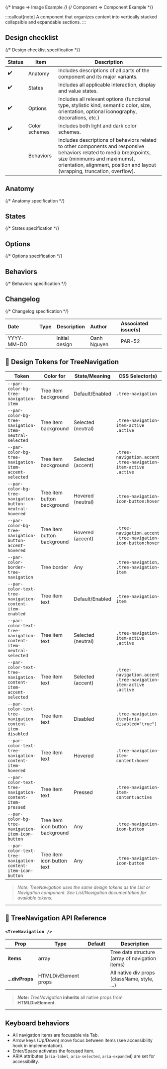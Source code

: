 
{/* Image => Image Example */}
{/* Component => Component Example */}

:::callout[note]
A component that organizes content into vertically stacked collapsible and expandable sections.
:::

## Design checklist <span id="design-checklist"></span>

{/* Design checklist specification */}

| Status | Item          | Description                                                                                                                                                                                                                       |
| ------ | ------------- | --------------------------------------------------------------------------------------------------------------------------------------------------------------------------------------------------------------------------------- |
| ✔️     | Anatomy       | Includes descriptions of all parts of the component and its major variants.                                                                                                                                                       |
| ✔️     | States        | Includes all applicable interaction, display and value states.                                                                                                                                                                    |
| ✔️     | Options       | Includes all relevant options (functional type, stylistic kind, semantic color, size, orientation, optional iconography, decorations, etc.)                                                                                       |
| ✔️     | Color schemes | Includes both light and dark color schemes.                                                                                                                                                                                       |
|        | Behaviors     | Includes descriptions of behaviors related to other components and responsive behaviors related to media breakpoints, size (minimums and maximums), orientation, alignment, position and layout (wrapping, truncation, overflow). |

## Anatomy <span id="anatomy"></span>

{/* Anatomy specification */}

## States <span id="states"></span>

{/* States specification */}

## Options <span id="options"></span>

{/* Options specification */}

## Behaviors <span id="behaviors"></span>

{/* Behaviors specification */}

## Changelog <span id="changelog"></span>

{/* Changelog specification */}

| Date       | Type                                                     | Description    | Author      | Associated issue(s) |
| :--------- | :------------------------------------------------------- | -------------- | :---------- | :------------------ |
| YYYY-MM-DD | <Badge size='sm' kind='glass' color='cyan' label="new"/> | Initial design | Oanh Nguyen | PAR-52              |

## 🎨 Design Tokens for TreeNavigation

| **Token**                                                        | **Color for**                    | **State/Meaning**  | **CSS Selector(s)**                                            |
| ---------------------------------------------------------------- | -------------------------------- | ------------------ | -------------------------------------------------------------- |
| `--par-color-bg-tree-navigation-item`                            | Tree item background             | Default/Enabled    | `.tree-navigation`                                             |
| `--par-color-bg-tree-navigation-item-neutral-selected`           | Tree item background             | Selected (neutral) | `.tree-navigation-item-active .active`                         |
| `--par-color-bg-tree-navigation-item-accent-selected`            | Tree item background             | Selected (accent)  | `.tree-navigation.accent .tree-navigation-item-active .active` |
| `--par-color-bg-tree-navigation-button-neutral-hovered`          | Tree item button background      | Hovered (neutral)  | `.tree-navigation-icon-button:hover`                           |
| `--par-color-bg-tree-navigation-button-accent-hovered`           | Tree item button background      | Hovered (accent)   | `.tree-navigation.accent .tree-navigation-icon-button:hover`   |
| `--par-color-border-tree-navigation`                             | Tree border                      | Any                | `.tree-navigation, .tree-navigation-item`                      |
| `--par-color-text-tree-navigation-content-item-enabled`          | Tree item text                   | Default/Enabled    | `.tree-navigation-item`                                        |
| `--par-color-text-tree-navigation-content-item-neutral-selected` | Tree item text                   | Selected (neutral) | `.tree-navigation-item-active .active`                         |
| `--par-color-text-tree-navigation-content-item-accent-selected`  | Tree item text                   | Selected (accent)  | `.tree-navigation.accent .tree-navigation-item-active .active` |
| `--par-color-text-tree-navigation-content-item-disabled`         | Tree item text                   | Disabled           | `.tree-navigation-item[aria-disabled="true"]`                  |
| `--par-color-text-tree-navigation-content-item-hovered`          | Tree item text                   | Hovered            | `.tree-navigation-item-content:hover`                          |
| `--par-color-text-tree-navigation-content-item-pressed`          | Tree item text                   | Pressed            | `.tree-navigation-item-content:active`                         |
| `--par-color-bg-tree-navigation-item-icon-button`                | Tree item icon button background | Any                | `.tree-navigation-icon-button`                                 |
| `--par-color-text-tree-navigation-content-item-icon-button`      | Tree item icon button text       | Any                | `.tree-navigation-icon-button`                                 |

> _Note: TreeNavigation uses the same design tokens as the List or Navigation component. See List/Navigation documentation for available tokens._

---

## 🧩 TreeNavigation API Reference

### `<TreeNavigation />`

| **Prop**        | **Type**             | **Default** | **Description**                                 |
| --------------- | -------------------- | ----------- | ----------------------------------------------- |
| **items**       | array                |             | Tree data structure (array of navigation items) |
| **...divProps** | HTMLDivElement props |             | All native div props (className, style, ...)    |

> **_Note:_** _TreeNavigation_ **inherits** all native props from **HTMLDivElement**.

---

## Keyboard behaviors

- All navigation items are focusable via Tab.
- Arrow keys (Up/Down) move focus between items (see accessibility hook in implementation).
- Enter/Space activates the focused item.
- ARIA attributes (`aria-label`, `aria-selected`, `aria-expanded`) are set for accessibility.

